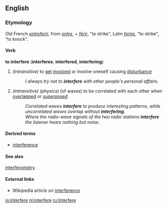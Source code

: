 ==English==
===Etymology===
Old French ''[[entreferir]]'', from ''[[entre]]'', + ''[[férir]]'', "to strike", Latin ''[[ferire]]'', "to strike", "to knock".
====Verb====
'''to interfere''' ('''interferes''', '''interfered''', '''interfering''')
#''(intransitive)'' to [[get]] [[involve]]d or involve oneself causing [[disturbance]]
#:''I always try not to '''interfere''' with other people's personal affairs.''
#''(intransitive)'' (''physics'') (of waves) to be correlated with each other when [[overlap|overlapped]] or [[superpose|superposed]]
#:''Correlated waves '''interfere''' to produce interesting patterns, while uncorrelated waves overlap without '''interfering'''.''
#:''Where the radio-wave signals of the two radio stations '''interfere''' the listener hears nothing but noise.''
====Derived terms====
*[[interference]]

====See also====
[[interferometry]]

====External links====
*Wikipedia article on [http://en.wikipedia.org/wiki/Interference interference]

[[io:Interfere]]
[[nl:interfere]]
[[ru:Interfere]]